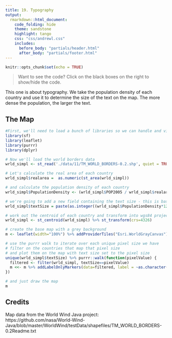 ```yaml
---
title: 19. Typography
output:
  rmarkdown::html_document:
    code_folding: hide
    theme: sandstone   
    highlight: tango
    css: "css/andrewl.css"
    includes:
      before_body: "partials/header.html"
      after_body: "partials/footer.html"
---
```

```r
knitr::opts_chunk$set(echo = TRUE)
```

> Want to see the code? Click on the black boxes on the right to show/hide the code. 

This one is about typography. We take the population density of each country and use it to determine the size of the text on the map. The more dense the population, the larger the text. 

## The Map

```r
#First, we'll need to load a bunch of libraries so we can handle and view geospatial data
library(sf)
library(leaflet)
library(purrr)
library(dplyr)

# Now we'll load the world borders data 
wrld_simpl <- st_read('./data/11/TM_WORLD_BORDERS-0.2.shp', quiet = TRUE) %>% st_transform(crs = 3857)

# Let's calculate the real area of each country
wrld_simpl$realarea =  as.numeric(st_area(wrld_simpl))

# and calculate the population density of each country
wrld_simpl$PopulationDensity <- (wrld_simpl$POP2005 / wrld_simpl$realarea)

# we're going to add a new field containing the text size - this is based on the density with a min value of 8
wrld_simpl$textSize = paste(as.integer((wrld_simpl$PopulationDensity*12000)+8), "px", sep="")

# work out the centroid of each country and transform into wgs84 projections
wrld_simpl <- st_centroid(wrld_simpl) %>% st_transform(crs=4326)

# create the base map with a grey background
m <- leaflet(width="100%") %>% addProviderTiles("Esri.WorldGrayCanvas") 

# use the purrr walk to iterate over each unique pixel size we have
# filter on the countries that map that pixel size
# and plot them on the map with text size set to the pixel size
unique(wrld_simpl$textSize) %>% purrr::walk(function(pixelValue) { 
  filtered <- filter(wrld_simpl, textSize==pixelValue)
  m <<- m %>% addLabelOnlyMarkers(data=filtered, label = ~as.character(NAME), labelOptions = labelOptions(style=list(color="red"), textsize = ~pixelValue, noHide = T, direction = 'center', textOnly = T))
})

# and just draw the map
m

```

## Credits

Map data from the World Wind Java project: https://github.com/nasa/World-Wind-Java/blob/master/WorldWind/testData/shapefiles/TM_WORLD_BORDERS-0.2Readme.txt
